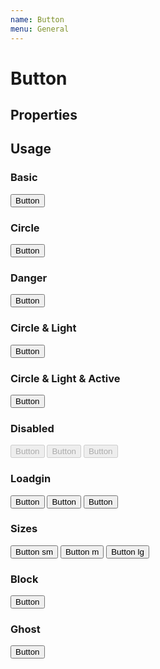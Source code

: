 ```yaml
---
name: Button
menu: General
---
```



# Button

## Properties

<PropsTable of={Button} />

## Usage

### Basic

<Playground>
  <Button>Button</Button>
</Playground>

### Circle

<Playground>
  <Button circle>
    Button
  </Button>
</Playground>

### Danger

<Playground>
  <Button danger>
    Button
  </Button>
</Playground>

### Circle & Light

<Playground>
  <Button circle light>
    Button
  </Button>
</Playground>

### Circle & Light & Active

<Playground>
  <Button circle light active>
    Button
  </Button>
</Playground>

### Disabled

<Playground>
  <Button disabled>Button</Button>

  <Button light disabled>
    Button
  </Button>

  <Button light circle disabled>
    Button
  </Button>
</Playground>

### Loadgin

<Playground>
  <Button loading>Button</Button>

  <Button light loading>
    Button
  </Button>

  <Button light circle loading>
    Button
  </Button>
</Playground>

### Sizes

<Playground>
  <Button size="sm">
    Button sm
  </Button>

  <Button>
    Button m
  </Button>

  <Button size="lg">
    Button lg
  </Button>
</Playground>

### Block

<Playground>
  <Button block>
    Button
  </Button>
</Playground>

### Ghost

<Playground>
  <Button ghost>
    Button
  </Button>
</Playground>
